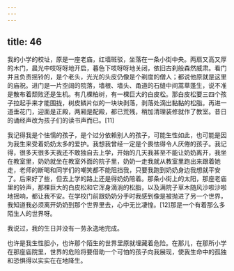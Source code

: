 ```yaml
---
---
---
```

title: 46
---



我的小学的校址，原是一座老庙，红墙斑驳，坐落在一条小街中央。两扇又高又厚的木门，晨光中吱呀呀地开启，暮色下吱呀呀地关闭，依旧古刹般森然威肃。看门并且负责摇铃的，是个老头，光光的头皮仍像是个剃度的僧人；都说他原就是这里的庙祝。进门是一片空阔的院落，墙根、墙头、甬道的石缝中间蒿草蓬生，说不准是散布着颓败还是生机。有几棵柏树，有一棵巨大的白皮松。那白皮松要三四个孩子拉起手来才能围拢，树皮鳞片似的一块块剥落，剥落处滴出黏黏的松脂。再进一道垂花门，迎面是正殿，两厢是配殿，都已荒残，稍加清理装修就作了教室。昔日的诵经声改为孩子们的读书声而已。[11]

我记得我是个怯懦的孩子，是个过分依赖别人的孩子，可能生性如此，也可能是因为我生来受着奶奶太多的爱护。我想我曾经一定是个畏怯得令人厌倦的孩子。我记得，很多天很多天我还不敢独自去上学，开始的几天我甚至不能让奶奶离开，我坐在教室里，奶奶就坐在教室外面的院子里，奶奶一走我就从教室里跑出来跟着她走，老师的断喝和同学们的嘲笑都不能阻挡我，只要我跑到奶奶身边我想就平安了。后来好了些，但去上学的路上还是得奶奶陪着。那条小街上的太阳，那座老庙里的铃声，那棵巨大的白皮松和它浑身滴淌的松脂，以及满院子草木随风沙啦沙啦地摇响，都让我不安。在学校门前跟奶奶分手时我感到像是被抛进了另一个世界，我知道我必须离开奶奶到那个世界里去，心中无比凄惶。[12]那是一个有着那么多陌生人的世界呀。

我说过，我的生日并没有一劳永逸地完成。

也许是我生性胆小，也许那个陌生的世界里原就埋藏着危险。在那儿，在那所小学在那座庙院里，世界的危险将要借助一个可怕的孩子向我展现，使我生命中的孤独和恐惧得以实实在在地降生。